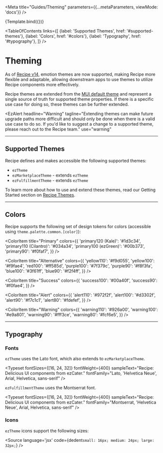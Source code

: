 
<Meta title="Guides/Theming" parameters={{...metaParameters, viewMode: 'docs'}} />


<Story name="Theming">{Template.bind({})}</Story>

<TableOfContents
  links={[
    {label: 'Supported Themes', href: '#supported-themes'},
    {label: 'Colors', href: '#colors'},
    {label: 'Typography', href: '#typography'},
  ]}
/>

# Theming

As of [Recipe v14](/support/migrating-to-recipe-14/), emotion themes are now supported, making Recipe more flexible and adaptable, allowing downstream apps to use themes to utilize Recipe components more effectively.

Recipe themes are extended from the [MUI default theme](https://mui.com/customization/default-theme/) and represent a single source of truth for supported theme properties. If there is a specific use case for doing so, these themes can be further extended.

<EzAlert
  headline="Warning"
  tagline="Extending themes can make future upgrade paths more difficult and should only be done when there is a valid use case to do so. If you'd like to suggest a change to a supported theme, please reach out to the Recipe team."
  use="warning"
></EzAlert>

---

## Supported Themes <a id="supported-themes" />

Recipe defines and makes accessible the following supported themes:

- `ezTheme`
- `ezMarketplaceTheme` - extends `ezTheme`
- `ezFulfillmentTheme` - extends `ezTheme`

To learn more about how to use and extend these themes, read our Getting Started section on [Recipe Themes](http://localhost:8000/guides/getting-started/#recipe-themes).

---

## Colors <a id="colors" />

Recipe supports the following set of design tokens for colors (accessible using `theme.palette.common.[color]`):

<ColorPalette>
  <ColorItem
    title="Neutral"
    colors={{
      'neutral170': '#151515',
      'neutral160': '#565a5c',
      'neutral150': '#787878',
      'neutral140': '#b2b3b3',
      'neutral130': '#e5e6e6',
      'neutral120': '#f5f7f7',
      'neutral110': '#fafbfc',
      'neutral100': '#fff',
    }}
  />

  <ColorItem
    title="Primary"
    colors={{
      'primary120 (Kale)': '#1d3c34',
      'primary110 (Cilantro)': '#034a34',
      'primary100 (ezGreen)': '#00b373',
      'primary90': '#f0faf7',
    }}
  />

  <ColorItem
    title="Alternative"
    colors={{
      'yellow110': '#f9d055',
      'yellow100': '#f9fae4',
      'red100': '#ff585d',
      'purple100': '#7f379c',
      'purple90': '#f8f3fa',
      'blue100': '#3f61ff',
      'blue90': '#f2f4ff',
    }}
  />

  <ColorItem
    title="Success"
    colors={{
      'success100': '#00a40f',
      'success90': '#f0fae4',
    }}
  />

  <ColorItem
    title="Alert"
    colors={{
      'alert110': '#972f2f',
      'alert100': '#d3302f',
      'alert90': '#f7c1c1',
      'alert80': '#fdefef',
    }}
  />

  <ColorItem
    title="Warning"
    colors={{
      'warning110': '#926a00',
      'warning100': '#e9a801',
      'warning90': '#fff3ce',
      'warning80': '#fcf6e5',
    }}
  />
</ColorPalette>

---

## Typography <a id="typography" />

### Fonts

`ezTheme` uses the Lato font, which also extends to `ezMarketplaceTheme`.

<Source
  language='jsx'
  code="font-family: 'Lato', 'Helvetica Neue', 'Arial', 'Helvetica', 'sans-serif';"
/>

<Typeset
  fontSizes={[16, 24, 32]}
  fontWeight={400}
  sampleText="Recipe: Delicious UI components from ezCater."
  fontFamily="Lato, 'Helvetica Neue', Arial, Helvetica, sans-serif"
/>

`ezFulfillmentTheme` uses the Montserrat font.

<Source
  language='jsx'
  code="font-family: 'Montserrat', 'Helvetica Neue', 'Arial', 'Helvetica', 'sans-serif';"
/>

<Typeset
  fontSizes={[16, 24, 32]}
  fontWeight={400}
  sampleText="Recipe: Delicious UI components from ezCater."
  fontFamily="Montserrat, 'Helvetica Neue', Arial, Helvetica, sans-serif"
/>

### Icons

`ezTheme` icons support the following sizes:

<Source
  language='jsx'
  code={dedent`
    small: 16px;
    medium: 24px;
    large: 32px;
  `}
/>
